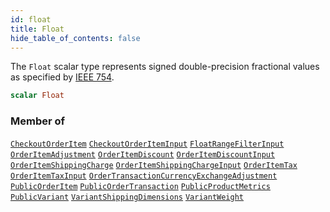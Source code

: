 ```yaml
---
id: float
title: Float
hide_table_of_contents: false
---
```








The `Float` scalar type represents signed double-precision fractional values as specified by [IEEE 754](https://en.wikipedia.org/wiki/IEEE_floating_point).

```graphql
scalar Float
```




### Member of

[`CheckoutOrderItem`](/demand/api/graphql-storefront/reference/objects/checkout-order-item)  <Badge class="secondary" text="object"/><Bullet />[`CheckoutOrderItemInput`](/demand/api/graphql-storefront/reference/inputs/checkout-order-item-input)  <Badge class="secondary" text="input"/><Bullet />[`FloatRangeFilterInput`](/demand/api/graphql-storefront/reference/inputs/float-range-filter-input)  <Badge class="secondary" text="input"/><Bullet />[`OrderItemAdjustment`](/demand/api/graphql-storefront/reference/objects/order-item-adjustment)  <Badge class="secondary" text="object"/><Bullet />[`OrderItemDiscount`](/demand/api/graphql-storefront/reference/objects/order-item-discount)  <Badge class="secondary" text="object"/><Bullet />[`OrderItemDiscountInput`](/demand/api/graphql-storefront/reference/inputs/order-item-discount-input)  <Badge class="secondary" text="input"/><Bullet />[`OrderItemShippingCharge`](/demand/api/graphql-storefront/reference/objects/order-item-shipping-charge)  <Badge class="secondary" text="object"/><Bullet />[`OrderItemShippingChargeInput`](/demand/api/graphql-storefront/reference/inputs/order-item-shipping-charge-input)  <Badge class="secondary" text="input"/><Bullet />[`OrderItemTax`](/demand/api/graphql-storefront/reference/objects/order-item-tax)  <Badge class="secondary" text="object"/><Bullet />[`OrderItemTaxInput`](/demand/api/graphql-storefront/reference/inputs/order-item-tax-input)  <Badge class="secondary" text="input"/><Bullet />[`OrderTransactionCurrencyExchangeAdjustment`](/demand/api/graphql-storefront/reference/objects/order-transaction-currency-exchange-adjustment)  <Badge class="secondary" text="object"/><Bullet />[`PublicOrderItem`](/demand/api/graphql-storefront/reference/objects/public-order-item)  <Badge class="secondary" text="object"/><Bullet />[`PublicOrderTransaction`](/demand/api/graphql-storefront/reference/objects/public-order-transaction)  <Badge class="secondary" text="object"/><Bullet />[`PublicProductMetrics`](/demand/api/graphql-storefront/reference/objects/public-product-metrics)  <Badge class="secondary" text="object"/><Bullet />[`PublicVariant`](/demand/api/graphql-storefront/reference/objects/public-variant)  <Badge class="secondary" text="object"/><Bullet />[`VariantShippingDimensions`](/demand/api/graphql-storefront/reference/objects/variant-shipping-dimensions)  <Badge class="secondary" text="object"/><Bullet />[`VariantWeight`](/demand/api/graphql-storefront/reference/objects/variant-weight)  <Badge class="secondary" text="object"/>



